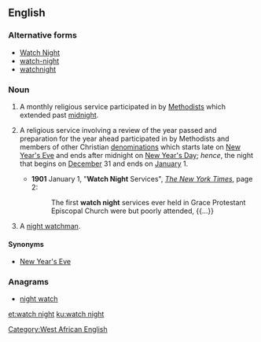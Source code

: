 ==English==
{{was wotd|2015|December|31}}
{{wikipedia|Watchnight}}

===Alternative forms===
* [[Watch Night]]
* [[watch-night]]
* [[watchnight]]

===Noun===
{{en-noun}}

# {{context|Christianity|historical|lang=en}} A monthly religious service participated in by [[Methodist]]s which extended past [[midnight]].
# {{context|Christianity|lang=en}} A religious service involving a review of the year passed and preparation for the year ahead participated in by Methodists and members of other Christian [[denomination]]s which starts late on [[New Year's Eve]] and ends after midnight on [[New Year's Day]]; ''hence'', the night that begins on [[December]] 31 and ends on [[January]] 1.
#* '''1901''' January 1, "'''Watch Night''' Services", ''[[w:The New York Times|The New York Times]]'', page 2:
#*: The first '''watch night''' services ever held in Grace Protestant Episcopal Church were but poorly attended, {{...}}
# {{context|West African|lang=en}} A [[night watchman]].

====Synonyms====
* [[New Year's Eve]] {{qualifier|not religious}}

===Anagrams===
* [[night watch#English|night watch]]

[[Category:West African English]]

[[et:watch night]]
[[ku:watch night]]